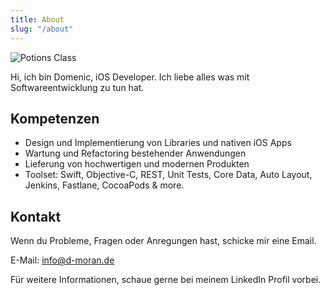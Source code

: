 ```yaml
---
title: About
slug: "/about"
---
```

![Potions Class](./me.JPG)

Hi, ich bin Domenic, iOS Developer. Ich liebe alles was mit Softwareentwicklung zu tun hat.

## Kompetenzen
- Design und Implementierung von Libraries und nativen iOS Apps
- Wartung und Refactoring bestehender Anwendungen
- Lieferung von hochwertigen und modernen Produkten
- Toolset: Swift, Objective-C, REST, Unit Tests, Core Data, Auto Layout, Jenkins, Fastlane, CocoaPods & more.

## Kontakt
Wenn du Probleme, Fragen oder Anregungen hast, schicke mir eine Email.

E-Mail: info@d-moran.de

Für weitere Informationen, schaue gerne bei meinem LinkedIn Profil vorbei.